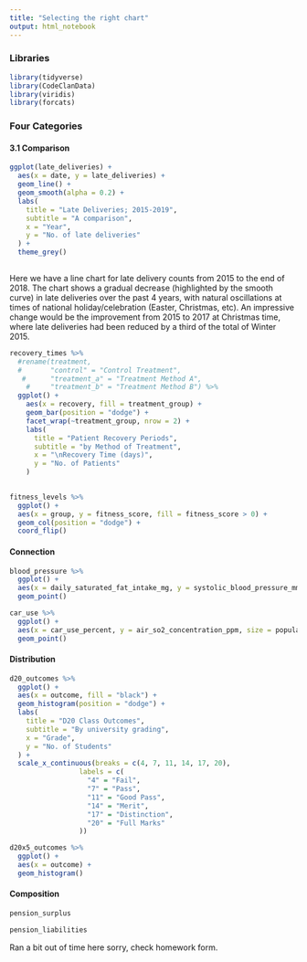 ```yaml
---
title: "Selecting the right chart"
output: html_notebook
---
```


### Libraries


```r

library(tidyverse)
library(CodeClanData)
library(viridis)
library(forcats)

```

### Four Categories

#### 3.1 Comparison




```r



ggplot(late_deliveries) +
  aes(x = date, y = late_deliveries) +
  geom_line() +
  geom_smooth(alpha = 0.2) +
  labs(
    title = "Late Deliveries; 2015-2019",
    subtitle = "A comparison", 
    x = "Year",
    y = "No. of late deliveries"
  ) +
  theme_grey() 
  

```

Here we have a line chart for late delivery counts from 2015 to the end of 2018. The chart shows a gradual decrease (highlighted by the smooth curve) in late deliveries over the past 4 years, with natural oscillations at times of national holiday/celebration (Easter, Christmas, etc). An impressive change would be the improvement from 2015 to 2017 at Christmas time, where late deliveries had been reduced by a third of the total of Winter 2015. 



```r

recovery_times %>%
  #rename(treatment, 
  #       "control" = "Control Treatment",
   #      "treatment_a" = "Treatment Method A",
    #     "treatment_b" = "Treatment Method B") %>%
  ggplot() +
    aes(x = recovery, fill = treatment_group) +
    geom_bar(position = "dodge") +
    facet_wrap(~treatment_group, nrow = 2) +
    labs(
      title = "Patient Recovery Periods", 
      subtitle = "by Method of Treatment",
      x = "\nRecovery Time (days)",
      y = "No. of Patients"
    )
  


```


```r

fitness_levels %>%
  ggplot() +
  aes(x = group, y = fitness_score, fill = fitness_score > 0) +
  geom_col(position = "dodge") +
  coord_flip()


```


#### Connection


```r

blood_pressure %>%
  ggplot() +
  aes(x = daily_saturated_fat_intake_mg, y = systolic_blood_pressure_mm_hg) +
  geom_point()


```


```r

car_use %>%
  ggplot() +
  aes(x = car_use_percent, y = air_so2_concentration_ppm, size = population, colour = city) +
  geom_point()


```


#### Distribution


```r

d20_outcomes %>% 
  ggplot() +
  aes(x = outcome, fill = "black") +
  geom_histogram(position = "dodge") +
  labs(
    title = "D20 Class Outcomes",
    subtitle = "By university grading",
    x = "Grade",
    y = "No. of Students"
  ) +
  scale_x_continuous(breaks = c(4, 7, 11, 14, 17, 20),
                 labels = c(
                   "4" = "Fail",
                   "7" = "Pass",
                   "11" = "Good Pass",
                   "14" = "Merit",
                   "17" = "Distinction",
                   "20" = "Full Marks"
                 )) 


```


```r

d20x5_outcomes %>%
  ggplot() +
  aes(x = outcome) +
  geom_histogram()

```

#### Composition


```r

pension_surplus


```


```r

pension_liabilities


```

Ran a bit out of time here sorry, check homework form. 


```r
```


```r
```


```r
```


```r
```


```r
```


```r
```


```r
```


```r
```


```r
```


```r
```


```r
```


